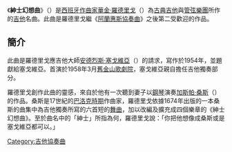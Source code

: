 《'''紳士幻想曲'''》（{{lang-es|'''Fantasía para un gentilhombre'''}}）是[[西班牙|西班牙]][[作曲家|作曲家]][[華金·羅德里戈|華金·羅德里戈]]（{{lang|es|Joaquín Rodrigo}}）為[[古典吉他|古典吉他]]與[[管弦樂團|管弦樂團]]所作的[[吉他|吉他]]名曲。此曲是羅德里戈繼《[[阿蘭惠斯協奏曲|阿蘭惠斯協奏曲]]》之後第二受歡迎的作品。

==簡介==
此曲是羅德里戈應吉他大師[[安德烈斯·塞戈維亞|安德烈斯·塞戈維亞]]（{{lang|es|Andrés Segovia}}）的請求，寫作於1954年，並題獻給塞戈維亞。首演於1958年3月[[舊金山歌劇院|舊金山歌劇院]]，塞戈維亞親自擔任吉他獨奏部分。

羅德里戈創作此曲的靈感，來自於他有一次聽到妻子以[[鋼琴|鋼琴]]演奏[[加斯帕·桑斯|加斯帕·桑斯]]（{{lang|es|Gaspar Sanz}}）的作品。桑斯是17世紀的[[巴洛克音樂|巴洛克時期]]作曲家，羅德里戈依據1674年出版的一本桑斯的曲集中為吉他獨奏所寫的六首短的[[舞曲|舞曲]]，加以改編及擴充成四個樂章的《紳士幻想曲》。至於曲名中的「紳士」所指為何，羅德里戈說：「你把他想像成桑斯或是塞戈維亞都可以。」

{{music-stub}}

[[Category:吉他協奏曲|Category:吉他協奏曲]]